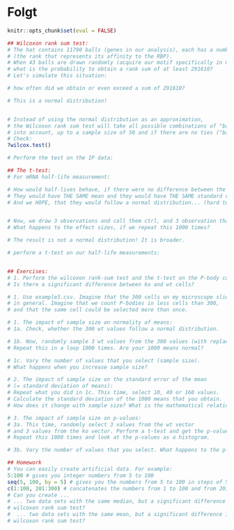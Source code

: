 
# Folgt {#day4}

```r
knitr::opts_chunk$set(eval = FALSE)
```

```r
## Wilcoxon rank sum test: 
# The hat contains 11790 balls (genes in our analysis), each has a number 
# (the rank that represents its affinity to the RBP). 
# When 43 balls are drawn randomly (acquire our motif specifically in mouse genes), 
# what is the probability to obtain a rank sum of at least 291610?
# Let's simulate this situation:

# how often did we obtain or even exceed a sum of 291610?

# This is a normal distribution!


# Instead of using the normal distribution as an approximation,
# the Wilcoxon rank sum test will take all possible combinations of "balls" (= ranks)
# into account, up to a sample size of 50 and if there are no ties ("balls" with the same rank)
# Check:
?wilcox.test()

# Perform the test on the IP data:

## The t-test:
# For mRNA half-life measurement:

# How would half-lives behave, if there were no difference between the two conditions?
# They would have THE SAME mean and they would have THE SAME standard deviation.
# And we HOPE, that they would follow a normal distribution... (hard to say from n = 3):


# Now, we draw 3 observations and call them ctrl, and 3 observation that we call kd.
# What happens to the effect sizes, if we repeat this 1000 times?

# The result is not a normal distribution! It is broader. 

# perform a t-test on our half-life measurements:


## Exercises:
# 1. Perform the wilcoxon rank-sum test and the t-test on the P-body counts in example3.csv.
# Is there a significant difference between ko and wt cells?

# 1. Use example3.csv. Imagine that the 300 cells on my microscope slide are perfectly representative for this cell type 
# in general. Imagine that we count P-bodies in less cells than 300, 
# and that the same cell could be selected more than once. 

# 1. The impact of sample size on normality of means:
# 1a. Check, whether the 300 wt values follow a normal distribution.

# 1b. Now, randomly sample 3 wt values from the 300 values (with replacement) and calculate the mean.
# Repeat this in a loop 1000 times. Are your 1000 means normal?

# 1c. Vary the number of values that you select (sample size). 
# What happens when you increase sample size? 

# 2. The impact of sample size on the standard error of the mean
# (= standard deviation of means):
# Repeat what you did in 1c. This time, select 10, 40 or 160 values.
# Calculate the standard deviation of the 1000 means that you obtain.
# How does it change with sample size? What is the mathematical relationship to sample size?

# 3. The impact of sample size on p-values: 
# 3a. This time, randomly select 3 values from the wt vector 
# and 3 values from the ko vector. Perform a t-test and get the p-value.
# Repeat this 1000 times and look at the p-values as a histogram.

# 3b. Vary the number of values that you select. What happens to the p-values?

## Homework
# You can easily create artificial data. For example:
5:100 # gives you integer numbers from 5 to 100
seq(5, 100, by = 5) # gives you the numbers from 5 to 100 in steps of 5
c(1:100, 201:300) # concatenates the numbers from 1 to 100 and from 201 to 300
# Can you create ...
# ... two data sets with the same median, but a significant difference if you perform a
# wilcoxon rank sum test?
#  ... two data sets with the same mean, but a significant difference if you perform a
# wilcoxon rank sum test?


```

